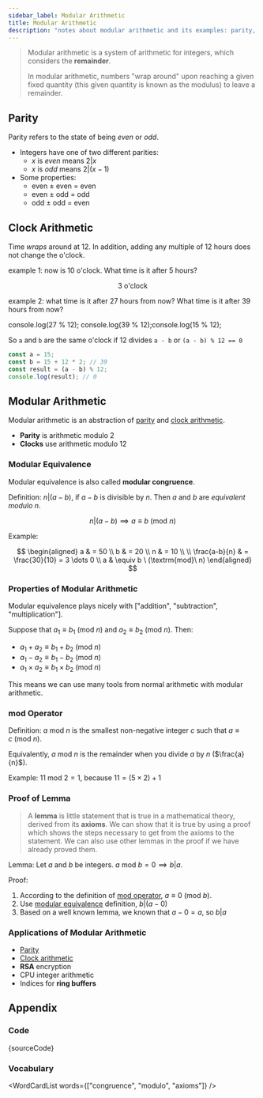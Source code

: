 ```yaml
---
sidebar_label: Modular Arithmetic
title: Modular Arithmetic
description: "notes about modular arithmetic and its examples: parity, clock arithmetic"
---
```



> Modular arithmetic is a system of arithmetic for integers, which considers the **remainder**.
>
> In modular arithmetic, numbers "wrap around" upon reaching a given fixed quantity (this given quantity is known as the modulus) to leave a remainder.

## Parity

Parity refers to the state of being _even_ or _odd_.

- Integers have one of two different parities:
  - $x$ is _even_ means $2|x$
  - $x$ is _odd_ means $2|(x-1)$
- Some properties:
  - even $\pm$ even = even
  - even $\pm$ odd = odd
  - odd $\pm$ odd = even

## Clock Arithmetic

Time _wraps_ around at 12. In addition, adding any multiple of 12 hours does not change the o'clock.

example 1: now is 10 o'clock. What time is it after 5 hours?

<p>
  <center>3 o'clock</center>
</p>

example 2: what time is it after 27 hours from now? What time is it after 39 hours from now?

<JSEditor>
  console.log(27 % 12); console.log(39 % 12);console.log(15 % 12);
</JSEditor>

So `a` and `b` are the same o'clock if 12 divides `a - b` or `(a - b) % 12 == 0`

```js
const a = 15;
const b = 15 + 12 * 2; // 39
const result = (a - b) % 12;
console.log(result); // 0
```

## Modular Arithmetic

Modular arithmetic is an abstraction of [parity](#parity) and [clock arithmetic](#clock-arithmetic).

- **Parity** is arithmetic modulo 2
- **Clocks** use arithmetic modulo 12

### Modular Equivalence

Modular equivalence is also called **modular congruence**.

Definition: $n | (a - b)$, if $a - b$ is divisible by $n$. Then $a$ and $b$ are _equivalent modulo n_.

$$
n | (a - b) \implies a \equiv b \ (\textrm{mod}\ n)
$$

Example:

$$
\begin{aligned}
a & = 50 \\
b & = 20 \\
n & = 10 \\
\\
\frac{a-b}{n} & = \frac{30}{10} = 3 \dots 0 \\
a & \equiv b \ (\textrm{mod}\ n)
\end{aligned}
$$

### Properties of Modular Arithmetic

Modular equivalence plays nicely with ["addition", "subtraction", "multiplication"].

Suppose that $a_1 \equiv b_1 \ (\textrm{mod}\ n)$ and $a_2 \equiv b_2 \ (\textrm{mod}\ n)$. Then:

- $a_1 + a_2 \equiv b_1 + b_2 \ (\textrm{mod}\ n)$
- $a_1 - a_2 \equiv b_1 - b_2 \ (\textrm{mod}\ n)$
- $a_1 \times a_2 \equiv b_1 \times b_2 \ (\textrm{mod}\ n)$

This means we can use many tools from normal arithmetic with modular arithmetic.

### mod Operator

Definition: $a\ \textrm{mod}\ n$ is the smallest non-negative integer $c$ such that $a \equiv c\ (\textrm{mod}\ n)$.

Equivalently, $a\ \textrm{mod}\ n$ is the remainder when you divide $a$ by $n$ ($\frac{a}{n}$).

Example: $11\ \textrm{mod}\ 2 = 1$, because $11 = (5 \times 2) + 1$

### Proof of Lemma

> A **lemma** is little statement that is true in a mathematical theory,
> derived from its **axioms**. We can show that it is true by using a
> proof which shows the steps necessary to get from the axioms to
> the statement. We can also use other lemmas in the proof if we
> have already proved them.

Lemma: Let $a$ and $b$ be integers.
$a\ \textrm{mod}\ b = 0 \implies b|a$.

Proof:

1. According to the definition of [mod operator](#mod-operator), $a \equiv 0 \ (\textrm{mod}\ b)$.
2. Use [modular equivalence](#modular-equivalence) definition, $b | (a - 0)$
3. Based on a well known lemma, we known that $a - 0 = a$, so $b | a$

### Applications of Modular Arithmetic

- [Parity](#parity)
- [Clock arithmetic](#clock-arithmetic)
- **RSA** encryption
- CPU integer arithmetic
- Indices for **ring buffers**

## Appendix

### Code

<JSEditor title="modular equivalence">{sourceCode}</JSEditor>

### Vocabulary

<WordCardList words={["congruence", "modulo", "axioms"]} />
